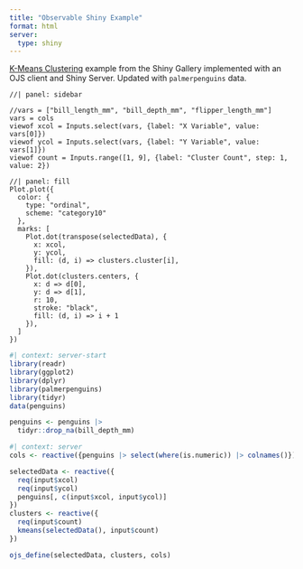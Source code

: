 ```yaml
---
title: "Observable Shiny Example"
format: html
server:
  type: shiny
---
```


[K-Means Clustering](https://shiny.rstudio.com/gallery/kmeans-example.html) example 
from the Shiny Gallery implemented with an OJS client and Shiny Server. Updated with
`palmerpenguins` data. 


```ojs
//| panel: sidebar

//vars = ["bill_length_mm", "bill_depth_mm", "flipper_length_mm"]
vars = cols
viewof xcol = Inputs.select(vars, {label: "X Variable", value: vars[0]})
viewof ycol = Inputs.select(vars, {label: "Y Variable", value: vars[1]})
viewof count = Inputs.range([1, 9], {label: "Cluster Count", step: 1, value: 2})
```

```ojs
//| panel: fill
Plot.plot({
  color: {
    type: "ordinal",
    scheme: "category10"
  },
  marks: [
    Plot.dot(transpose(selectedData), {
      x: xcol,
      y: ycol,
      fill: (d, i) => clusters.cluster[i],
    }),
    Plot.dot(clusters.centers, { 
      x: d => d[0],
      y: d => d[1],
      r: 10,
      stroke: "black",
      fill: (d, i) => i + 1
    }),
  ]
})
```

```r
#| context: server-start
library(readr)
library(ggplot2)
library(dplyr)
library(palmerpenguins)
library(tidyr)
data(penguins)

penguins <- penguins |>
  tidyr::drop_na(bill_depth_mm)


```

```r
#| context: server
cols <- reactive({penguins |> select(where(is.numeric)) |> colnames()})

selectedData <- reactive({
  req(input$xcol)
  req(input$ycol)
  penguins[, c(input$xcol, input$ycol)]
})
clusters <- reactive({
  req(input$count)
  kmeans(selectedData(), input$count)
})

ojs_define(selectedData, clusters, cols)
```